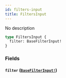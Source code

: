 ```yaml
---
id: filters-input
title: FiltersInput
---
```


No description

```graphql
type FiltersInput {
  filter: BaseFilterInput!
}
```

### Fields

#### `filter` ([`BaseFilterInput!`](/docs/graphql/inputs/base-filter-input))
